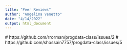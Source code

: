 ```yaml
---
title: "Peer Reviews"
author: "Angelina Venetto"
date: "4/14/2022"
output: html_document
---
```

 # https://github.com/rrorman/progdata-class/issues/2
 # https://github.com/shossain7757/progdata-class/issues/5
 

